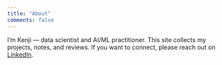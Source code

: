 ```yaml
---
title: "About"
comments: false
---
```


I'm Kenji — data scientist and AI/ML practitioner. This site collects my
projects, notes, and reviews. If you want to connect, please reach out on [LinkedIn](https://www.linkedin.com/in/kenji-oman/).
